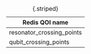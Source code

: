|Redis QOI name|
|---------| 
|resonator_crossing_points     |
|qubit_crossing_points      |

: {.striped}

